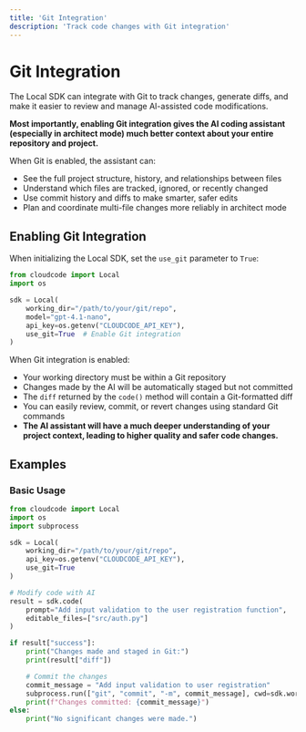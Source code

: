 ```yaml
---
title: 'Git Integration'
description: 'Track code changes with Git integration'
---
```


# Git Integration

The Local SDK can integrate with Git to track changes, generate diffs, and make it easier to review and manage AI-assisted code modifications.

**Most importantly, enabling Git integration gives the AI coding assistant (especially in architect mode) much better context about your entire repository and project.**

When Git is enabled, the assistant can:
- See the full project structure, history, and relationships between files
- Understand which files are tracked, ignored, or recently changed
- Use commit history and diffs to make smarter, safer edits
- Plan and coordinate multi-file changes more reliably in architect mode

## Enabling Git Integration

When initializing the Local SDK, set the `use_git` parameter to `True`:

```python
from cloudcode import Local
import os

sdk = Local(
    working_dir="/path/to/your/git/repo",
    model="gpt-4.1-nano",
    api_key=os.getenv("CLOUDCODE_API_KEY"),
    use_git=True  # Enable Git integration
)
```

When Git integration is enabled:
- Your working directory must be within a Git repository
- Changes made by the AI will be automatically staged but not committed
- The `diff` returned by the `code()` method will contain a Git-formatted diff
- You can easily review, commit, or revert changes using standard Git commands
- **The AI assistant will have a much deeper understanding of your project context, leading to higher quality and safer code changes.**


## Examples

### Basic Usage

```python
from cloudcode import Local
import os
import subprocess

sdk = Local(
    working_dir="/path/to/your/git/repo",
    api_key=os.getenv("CLOUDCODE_API_KEY"),
    use_git=True
)

# Modify code with AI
result = sdk.code(
    prompt="Add input validation to the user registration function",
    editable_files=["src/auth.py"]
)

if result["success"]:
    print("Changes made and staged in Git:")
    print(result["diff"])

    # Commit the changes
    commit_message = "Add input validation to user registration"
    subprocess.run(["git", "commit", "-m", commit_message], cwd=sdk.working_dir)
    print(f"Changes committed: {commit_message}")
else:
    print("No significant changes were made.")
```
